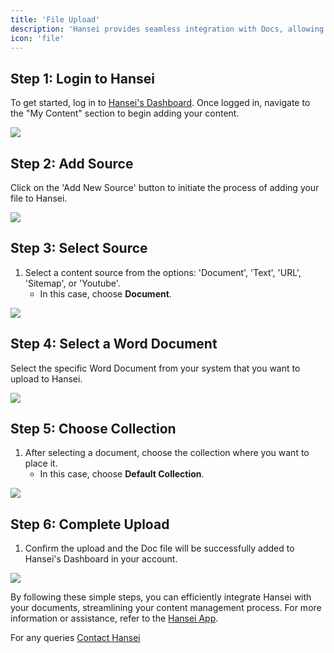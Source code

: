 ```yaml
---
title: 'File Upload'
description: 'Hansei provides seamless integration with Docs, allowing users to manage and organize their content effortlessly. This documentation will guide you through integrating Hansei with your documents, ensuring a smooth and efficient workflow.'
icon: 'file'
---
```


## Step 1: Login to Hansei
To get started, log in to [Hansei's Dashboard](https://hansei.app/dashboard). Once logged in, navigate to the "My Content" section to begin adding your content.


<img
  src="/images/doc/1.png"
/>

## Step 2: Add Source
Click on the 'Add New Source' button to initiate the process of adding your file to Hansei.

<img
  src="/images/doc/2.png"
/>

## Step 3: Select Source
1. Select a content source from the options: 'Document', 'Text', 'URL', 'Sitemap', or 'Youtube'.
   - In this case, choose **Document**.

<img
  src="/images/doc/3.png"
/>

## Step 4: Select a Word Document
Select the specific Word Document from your system that you want to upload to Hansei.

<img
  src="/images/doc/4.png"
/>

## Step 5: Choose Collection
1. After selecting a document, choose the collection where you want to place it.
   - In this case, choose **Default Collection**.

<img
  src="/images/doc/5.png"
/>

## Step 6: Complete Upload
1. Confirm the upload and the Doc file will be successfully added to Hansei's Dashboard in your account.

<img
  src="/images/doc/6.png"
/>

By following these simple steps, you can efficiently integrate Hansei with your documents, streamlining your content management process. For more information or assistance, refer to the [Hansei App](https://hansei.app/).

For any queries [Contact Hansei](https://hansei.app/contact)
